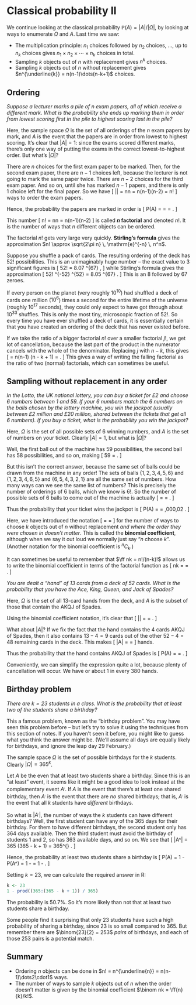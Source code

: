 # Classical probability II  {#L06-classical-ii}

We continue looking at the classical probability $\mathbb P(A) = |A|/|\Omega|$, by looking at ways to enumerate $\Omega$ and $A$. Last time we saw:

* The multiplication principle: $n_1$ choices followed by $n_2$ choices, ..., up to $n_k$ choices gives $n_1 \times n_2 \times \cdots \times n_k$ choices in total.
* Sampling $k$ objects out of $n$ with replacement gives $n^k$ choices.
* Sampling $k$ objects out of $n$ without replacement gives $n^{\underline{k}} = n(n-1)\dots(n-k+1)$ choices.

## Ordering  {#ordering}

<!--
:::: {.videowrap}
::: {.videowrapper}
<iframe src="https://www.youtube.com/embed/_kxbyjSaF_s"></iframe>
:::
::::
-->


::: {.example}
*Suppose a lecturer marks a pile of $n$ exam papers, all of which receive a different mark. What is the probability she ends up marking them in order from lowest scoring first in the pile to highest scoring last in the pile?*

Here, the sample space $\Omega$ is the set of all orderings of the $n$ exam papers by mark, and $A$ is the event that the papers are in order from lowest to highest scoring. It's clear that $|A| = 1$: since the exams scored different marks, there's only one way of putting the exams in the correct lowest-to-highest order. But what's $|\Omega|$?

There are $n$ choices for the first exam paper to be marked. Then, for the second exam paper, there are $n - 1$ choices left, because the lecturer is not going to mark the same paper twice. There are $n-2$ choices for the third exam paper. And so on, until she has marked $n-1$ papers, and there is only 1 choice left for the final paper. So we have
\[ |\Omega| = \ff nn = n(n-1)(n-2)\cdots3\cdot2\cdot1 = n! \]
ways to order the exam papers.

Hence, the probability the papers are marked in order is
\[ \mathbb P(A) = \frac{|A|}{|\Omega|} = \frac{1}{n(n-1)\cdots2\cdot1} = \frac{1}{n!} . \]
:::

This number
\[ n! = \ff nn = n(n-1)(n-2)\cdots3\cdot2\cdot1 \]
is called **$n$ factorial** and denoted $n!$. It is the number of ways that $n$ different objects can be ordered.

The factorial $n!$ gets very large very quickly. **Stirling's formula** gives the approximation
$n! \approx \sqrt{2\pi n} \, \mathrm{e}^{-n} \, n^n$.

::: {.example}
Suppose you shuffle a pack of cards. The resulting ordering of the deck has $52!$ possibilities. This is an unimaginably huge number -- the exact value to 3 significant figures is
\[ 52! = 8.07 \times 10^{67} , \]
while Stirling's formula gives the approximation
\[ 52! \approx \sqrt{2\pi \times 52} \times \mathrm{e}^{-52} \times 52^{52} = 8.05 \times 10^{67} . \]
This is an 8 followed by 67 zeroes.

If every person on the planet (very roughly $10^{10}$) had shuffled a deck of cards one million ($10^6$) times a second for the entire lifetime of the universe (roughly $10^{17}$ seconds), they could only expect to have got through about $10^{33}$ shuffles.
This is only the most tiny, microscopic fraction of $52!$. So every time you have ever shuffled a deck of cards, it is essentially certain that you have created an ordering of the deck that has never existed before.
:::

If we take the ratio of a bigger factorial $n!$ over a smaller factorial $j!$, we get lot of cancellation,
\begin{align*}
\frac{n!}{j!} &= \frac{n(n-1) \cdots(j+1)j(j-1) \cdots 1}{j(j-1) \cdots 1} \\
  &= n(n-1) \cdots (j+1) ,
\end{align*}
because the last part of the product in the numerator cancels with the whole of the denominator. Replacing $j$ with $n-k$, this gives
\[ \frac{n!}{(n-k)!} = n(n-1) \cdots (n - k + 1) = \ff{n}{k} . \]
This gives a way of writing the falling factorial as the ratio of two (normal) factorials, which can sometimes be useful.

<!--
It can sometimes be useful to write the falling factorial $\ff nk$ in terms of the factorial, like this:
\begin{align*}
\ff nk &= n(n-1)\cdots(n-k+1) \\
  &= n(n-1)\cdots(n-k+1)\times\frac{(n-k)(n-k-1)\cdots2\cdot1}{(n-k)(n-k-1)\cdots2\cdot1} \\
  &= \frac{n(n-1)\cdots(n-k+1)(n-k)(n-k-1)\cdots2\cdot1}{(n-k)(n-k-1)\cdots2\cdot1} \\
  &= \frac{n!}{(n-k)!},
\end{align*}
where the numbers from $n-k$ down to 1 cancel out.
-->

## Sampling without replacement in any order  {#combinations}

<!--
:::: {.videowrap}
::: {.videowrapper}
<iframe src="https://www.youtube.com/embed/s9MehuyRW6Q"></iframe>
:::
::::
-->


::: {.example #lotto}
*In the Lotto, the UK national lottery, you can buy a ticket for £2 and choose 6 numbers between 1 and 59. If your 6 numbers match the 6 numbers on the balls chosen by the lottery machine, you win the jackpot (usually between £2 million and £20 million, shared between the tickets that get all 6 numbers). If you buy a ticket, what is the probability you win the jackpot?*

Here, $\Omega$ is the set of all possible sets of 6 winning numbers, and $A$ is the set of numbers on your ticket. Clearly $|A| = 1$, but what is $|\Omega|$?

Well, the first ball out of the machine has 59 possibilities, the second ball has 58 possibilities, and so on, making
\[ 59 \times 58 \times 57 \times 56 \times 55 \times 54 = \ff{59}{6} . \]

But this isn't the correct answer, because the same set of balls could be drawn from the machine in any order! The sets of balls $\{1,2,3,4,5,6\}$ and $\{1,2,3,4,6,5\}$ and $\{6,5,4,3,2,1\}$ are all the same set of numbers. How many ways can we see the same list of numbers? This is precisely the number of orderings of 6 balls, which we know is $6!$. So the number of possible sets of 6 balls to come out of the machine is actually
\[ \binom{59}{6} = \frac{\ff{59}{6}}{6!} = \frac{59 \times 58 \times 57 \times 56 \times 55 \times 54}{6\times5\times4\times3\times2\times1} \approx 45 \text{ million} . \]

Thus the probability that your ticket wins the jackpot is
\[ \mathbb P(A) = \frac{|A|}{|\Omega|} = \frac{1}{\binom{59}{6}} \approx \frac{1}{45 \text{ million}} \approx 0.000\,000\,02 . \]
:::

Here, we have introduced the notation
\[ \binom{n}{k} = \frac{\ff{n}{k}}{k!} = \frac{n(n-1) \cdots (n-k+1)}{k(k-1)\cdots2\cdot1}  \]
for the number of ways to choose $k$ objects out of $n$ without replacement *and where the order they were chosen in doesn't matter*. This is called the **binomial coefficient**, although when we say it out loud we normally just say "$n$ choose $k$". (Another notation for the binomial coefficient is ${}^n C_k$.)

It can sometimes be useful to remember that $\ff nk = n!/(n-k)!$ allows us to write the binomial coefficient in terms of the factorial function as
\[ \binom nk = \frac{\ff nk}{(n-k)!} = \frac{n!}{k!(n-k)!} . \]


::: {.example}
*You are dealt a "hand" of 13 cards from a deck of 52 cards. What is the probability that you have the Ace, King, Queen, and Jack of Spades?*

Here, $\Omega$ is the set of all 13-card hands from the deck, and $A$ is the subset of those that contain the AKQJ of Spades.

Using the binomial coefficient notation, it's clear that
\[ |\Omega| = \binom{52}{13} = \frac{52\times51\times\cdots\times41\times40}{13\times12\times\cdots\times2\times1} . \]

What about $|A|$? If we fix the fact that the hand contains the 4 cards AKQJ of Spades, then it also contains $13-4=9$ cards out of the other $52-4 = 48$ remaining cards in the deck. This makes
\[ |A| = \binom{48}{9} = \frac{48\times47\times\cdots\times41\times40}{9\times8\times\cdots\times2\times1}\]
hands.

Thus the probability that the hand contains AKQJ of Spades is
\[ \mathbb P(A) = \frac{|A|}{|\Omega|} = \frac{\binom{48}{9}}{\binom{52}{13}} . \]

Conveniently, we can simplify the expression quite a lot, because plenty of cancellation will occur. We have
\begin{align*}
\mathbb P(A) = \frac{\binom{48}{9}}{\binom{52}{13}}
  &= \frac{\frac{48\times47\times\cdots\times41\times40}{9\times8\times\cdots\times2\times1}}{\frac{52\times51\times\cdots\times41\times40}{13\times12\times\cdots\times2\times1}} \\
  &= \frac{48\times47\times\cdots\times41\times40}{52\times51\times\cdots\times41\times40} \times \frac{13\times12\times\cdots\times2\times1}{9\times8\times\cdots\times2\times1} \\
  &= \frac{13\times12\times11\times10}{52\times51\times50\times49} \\
  &\approx 0.0026 ,
\end{align*}
or about 1 in every 380 hands.
:::

<!--
There's one other useful fact about the binomial coefficient we should mention.

::: {.theorem}
\[ \binom nk = \binom{n}{n-k}. \]
:::

We'll give two different proofs of this fact.

::: {.proof}
We can use the formula for the binomial coefficient in terms of the factorial function. This formula gives
\[ \binom nk = \frac{n!}{k!(n-k)!} \qquad \binom{n}{n-k} = \frac{n!}{(n-k)!k!} . \]
It's clear from the factorial expression that these two quantities are equal.
:::

::: {.proof}
Suppose we have $n$ balls, and we want to paint $k$ of the red and the other $n-k$ blue. How many ways can we do this?

One way is to say there are $\binom nk$ ways to choose the $k$ balls to paint red, then we are forced paint the other $n - k$ blue.

Another way is to say there are $\binom{n}{n-k}$ to choose the $n-k$ balls to paint blue, then we are forced to paint the other $k$ red.

We have "double counted" the same quantity two different ways, so the answer must be the same, so
\[ \binom nk = \binom{n}{n-k}. \]
:::

Which proof do you prefer? (I strongly prefer the second proof, because I think it doesn't just *verify* that the theorem is true, but further explains *why* the result is true.)
-->

## Birthday problem  {#birthday}

<!--
:::: {.videowrap}
::: {.videowrapper}
<iframe src="https://www.youtube.com/embed/hNcCvJgKRXA"></iframe>
:::
::::
-->

*There are $k = 23$ students in a class. What is the probability that at least two of the students share a birthday?*

This a famous problem, known as the "birthday problem". You may have seen this problem before -- but let's try to solve it using the techniques from this section of notes. If you haven't seen it before, you might like to guess what you think the answer might be. (We'll assume all days are equally likely for birthdays, and ignore the leap day 29 February.)

The sample space $\Omega$ is the set of possible birthdays for the $k$ students. Clearly $|\Omega| = 365^k$.

Let $A$ be the even that at least two students share a birthday. Since this is an "at least" event, it seems like it might be a good idea to look instead at the complementary event $A^\comp$. If $A$ is the event that there's at least one shared birthday, then $A^\comp$ is the event that there are *no* shared birthdays; that is, $A^\comp$ is the event that all $k$ students have *different* birthdays.

So what is $|A^\comp|$, the number of ways the $k$ students can have different birthdays? Well, the first student can have any of the 365 days for their birthday. For them to have different birthdays, the second student only has 364 days available. Then the third student must avoid the birthday of students 1 and 2, so has 363 available days, and so on. We see that 
\[ |A^\comp| = 365 \times 364 \times \cdots \times (365 - k + 1) = 365^{\underline{k}} . \]

Hence, the probability at least two students share a birthday is
\[ \mathbb P(A) = 1 - \mathbb P(A^\comp) = 1 - \frac{365^{\underline{k}}}{365^k} = 1 - \frac{365}{365} \cdot \frac{364}{365} \cdots \frac{365-k+1}{365} . \]

Setting $k = 23$, we can calculate the required answer in R:
```r
k <- 23
1 - prod((365:(365 - k + 1)) / 365)
```
The probability is 50.7%. So it's more likely than not that at least two students share a birthday.

Some people find it surprising that only 23 students have such a high probability of sharing a birthday, since 23 is so small compared to 365. But remember there are $\binom{23}{2} = 253$ *pairs* of birthdays, and each of those 253 pairs is a potential match.


## Summary  {#summary-L06 .unnumbered}

::: {.mysummary}
* Ordering $n$ objects can be done in $n! = n^{\underline{n}} = n(n-1)\dots2\cdot1$ ways.
* The number of ways to sample $k$ objects out of $n$ when the order doesn't matter is given by the binomial coefficient $\binom nk = \ff{n}{k}/k!$.
:::